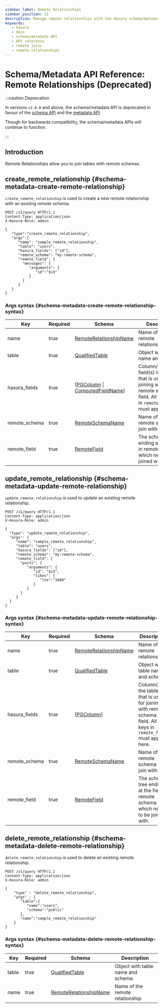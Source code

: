 ```yaml
---
sidebar_label: Remote Relationships
sidebar_position: 11 
description: Manage remote relationships with the Hasura schema/metadata API
keywords:
   - hasura
   - docs
   - schema/metadata API
   - API reference
   - remote joins
   - remote relationships
---
```


# Schema/Metadata API Reference: Remote Relationships (Deprecated)

:::caution Deprecation

In versions `v2.0.0` and above, the schema/metadata API is deprecated in
favour of the [schema API](/graphql/core/api-reference/schema-api/index.mdx) and the
[metadata API](/graphql/core/api-reference/metadata-api/index.mdx).

Though for backwards compatibility, the schema/metadata APIs will
continue to function.

:::


## Introduction

Remote Relationships allow you to join tables with remote schemas.

## create_remote_relationship {#schema-metadata-create-remote-relationship}

`create_remote_relationship` is used to create a new remote relationship
with an existing remote schema.

```http
POST /v1/query HTTP/1.1
Content-Type: application/json
X-Hasura-Role: admin

{
   "type":"create_remote_relationship",
   "args":{
      "name": "sample_remote_relationship",
      "table": "users",
      "hasura_fields": ["id"],
      "remote_schema": "my-remote-schema",
      "remote_field": {
        "messages": {
           "arguments": {
              "id":"$id"
           }
        }
      }
   }
}
```

### Args syntax {#schema-metadata-create-remote-relationship-syntax}

| Key           | Required | Schema                                                                                                                                                       | Description                                                                                                                                |
|---------------|----------|--------------------------------------------------------------------------------------------------------------------------------------------------------------|--------------------------------------------------------------------------------------------------------------------------------------------|
| name          | true     | [RemoteRelationshipName](/graphql/core/api-reference/syntax-defs.mdx#remoterelationshipname)                                                                 | Name of the remote relationship                                                                                                            |
| table         | true     | [QualifiedTable](/graphql/core/api-reference/syntax-defs.mdx#qualifiedtable)                                                                                 | Object with table name and schema                                                                                                          |
| hasura_fields | true     | \[[PGColumn](/graphql/core/api-reference/syntax-defs.mdx#pgcolumn) \| [ComputedFieldName](/graphql/core/api-reference/syntax-defs.mdx#computedfieldname)]    | Column/Computed field(s) in the table that is used for joining with remote schema field. All join keys in `remote_field` must appear here. |
| remote_schema | true     | [RemoteSchemaName](/graphql/core/api-reference/syntax-defs.mdx#remoteschemaname)                                                                             | Name of the remote schema to join with                                                                                                     |
| remote_field  | true     | [RemoteField](/graphql/core/api-reference/syntax-defs.mdx#remotefield)                                                                                       | The schema tree ending at the field in remote schema which needs to be joined with.                                                        |

## update_remote_relationship {#schema-metadata-update-remote-relationship}

`update_remote_relationship` is used to update an existing remote relationship.

```http
POST /v1/query HTTP/1.1
Content-Type: application/json
X-Hasura-Role: admin

{
  "type": "update_remote_relationship",
  "args": {
     "name": "sample_remote_relationship",
     "table": "users",
     "hasura_fields": ["id"],
     "remote_schema": "my-remote-schema",
     "remote_field": {
       "posts": {
          "arguments": {
             "id": "$id",
             "likes": {
                "lte":"1000"
             }
          }
       }
     }
  }
}
```

### Args syntax {#schema-metadata-update-remote-relationship-syntax}

| Key           | Required | Schema                                                                                        | Description                                                                                                                 |
|---------------|----------|-----------------------------------------------------------------------------------------------|-----------------------------------------------------------------------------------------------------------------------------|
| name          | true     | [RemoteRelationshipName](/graphql/core/api-reference/syntax-defs.mdx#remoterelationshipname)  | Name of the remote relationship                                                                                             |
| table         | true     | [QualifiedTable](/graphql/core/api-reference/syntax-defs.mdx#qualifiedtable)                  | Object with table name and schema                                                                                           |
| hasura_fields | true     | \[[PGColumn](/graphql/core/api-reference/syntax-defs.mdx#pgcolumn)\]                          | Column(s) in the table that is used for joining with remote schema field. All join keys in `remote_field` must appear here. |
| remote_schema | true     | [RemoteSchemaName](/graphql/core/api-reference/syntax-defs.mdx#remoteschemaname)              | Name of the remote schema to join with                                                                                      |
| remote_field  | true     | [RemoteField](/graphql/core/api-reference/syntax-defs.mdx#remotefield)                        | The schema tree ending at the field in remote schema which needs to be joined with.                                         |

## delete_remote_relationship {#schema-metadata-delete-remote-relationship}

`delete_remote_relationship` is used to delete an existing remote relationship.

```http
POST /v1/query HTTP/1.1
Content-Type: application/json
X-Hasura-Role: admin

{
    "type" : "delete_remote_relationship",
    "args" : {
       "table":{
          "name":"users",
          "schema":"public"
       },
       "name":"sample_remote_relationship"
    }
}
```

### Args syntax {#schema-metadata-delete-remote-relationship-syntax}

| Key   | Required | Schema                                                                                                | Description                       |
|-------|----------|-------------------------------------------------------------------------------------------------------|-----------------------------------|
| table | true     | [QualifiedTable](/graphql/core/api-reference/syntax-defs.mdx#qualifiedtable)                          | Object with table name and schema |
| name  | true     | [RemoteRelationshipName](/graphql/core/api-reference/syntax-defs.mdx#remoterelationshipname)          | Name of the remote relationship   |
